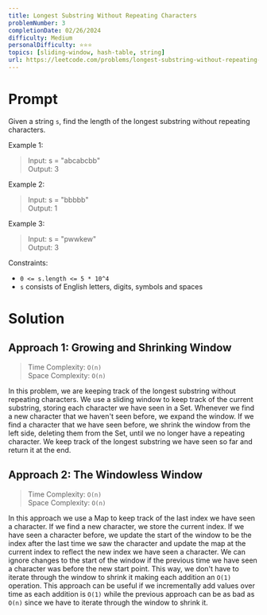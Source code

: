 ```yaml
---
title: Longest Substring Without Repeating Characters
problemNumber: 3
completionDate: 02/26/2024
difficulty: Medium
personalDifficulty: ⭐️⭐️⭐️
topics: [sliding-window, hash-table, string]
url: https://leetcode.com/problems/longest-substring-without-repeating-characters/
---
```


# Prompt

Given a string `s`, find the length of the longest substring without repeating
characters.

Example 1:

> Input: s = "abcabcbb"\
> Output: 3

Example 2:

> Input: s = "bbbbb"\
> Output: 1

Example 3:

> Input: s = "pwwkew"\
> Output: 3

Constraints:

- `0 <= s.length <= 5 * 10^4`
- `s` consists of English letters, digits, symbols and spaces

# Solution

## Approach 1: Growing and Shrinking Window

> Time Complexity: `O(n)`\
> Space Complexity: `O(n)`

In this problem, we are keeping track of the longest substring without repeating
characters. We use a sliding window to keep track of the current substring,
storing each character we have seen in a Set. Whenever we find a new character
that we haven't seen before, we expand the window. If we find a character that
we have seen before, we shrink the window from the left side, deleting them from
the Set, until we no longer have a repeating character. We keep track of the
longest substring we have seen so far and return it at the end.

## Approach 2: The Windowless Window

> Time Complexity: `O(n)`\
> Space Complexity: `O(n)`

In this approach we use a Map to keep track of the last index we have seen a
character. If we find a new character, we store the current index. If we have
seen a character before, we update the start of the window to be the index after
the last time we saw the character and update the map at the current index to
reflect the new index we have seen a character. We can ignore changes to the
start of the window if the previous time we have seen a character was before the
new start point. This way, we don't have to iterate through the window to shrink
it making each addition an `O(1)` operation. This approach can be useful if we
incrementally add values over time as each addition is `O(1)` while the previous
approach can be as bad as `O(n)` since we have to iterate through the window to
shrink it.
